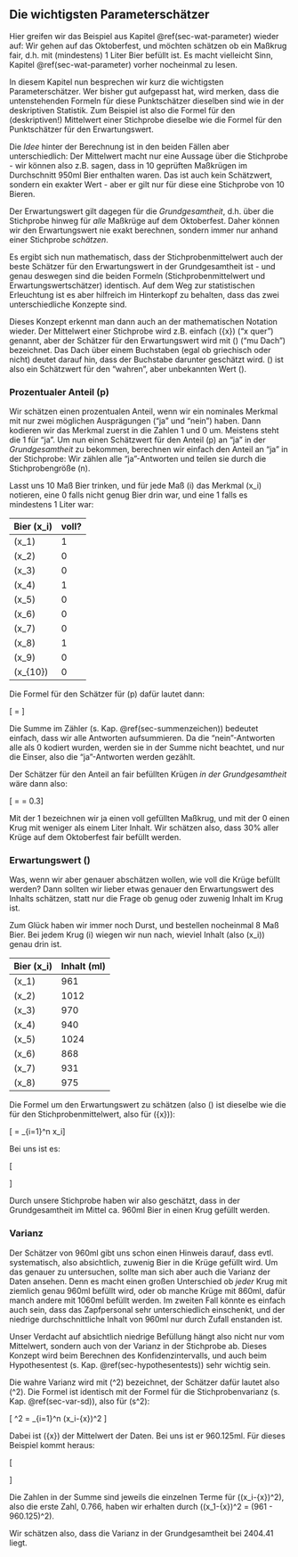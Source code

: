 ## Die wichtigsten Parameterschätzer {#sec-wichtigste-parmsch}

Hier greifen wir das Beispiel aus Kapitel \@ref(sec-wat-parameter) wieder auf: Wir gehen auf das Oktoberfest, und möchten schätzen ob ein Maßkrug fair, d.h. mit (mindestens) 1 Liter Bier befüllt ist. Es macht vielleicht Sinn, Kapitel \@ref(sec-wat-parameter) vorher nocheinmal zu lesen.

In diesem Kapitel nun besprechen wir kurz die wichtigsten Parameterschätzer. Wer bisher gut aufgepasst hat, wird merken, dass die untenstehenden Formeln für diese Punktschätzer dieselben sind wie in der deskriptiven Statistik. Zum Beispiel ist also die Formel für den (deskriptiven!) Mittelwert einer Stichprobe dieselbe wie die Formel für den Punktschätzer für den Erwartungswert.

Die *Idee* hinter der Berechnung ist in den beiden Fällen aber unterschiedlich: Der Mittelwert macht nur eine Aussage über die Stichprobe - wir können also z.B. sagen, dass in 10 geprüften Maßkrügen im Durchschnitt 950ml Bier enthalten waren. Das ist auch kein Schätzwert, sondern ein exakter Wert - aber er gilt nur für diese eine Stichprobe von 10 Bieren.

Der Erwartungswert gilt dagegen für die *Grundgesamtheit*, d.h. über die Stichprobe hinweg für *alle* Maßkrüge auf dem Oktoberfest. Daher können wir den Erwartungswert nie exakt berechnen, sondern immer nur anhand einer Stichprobe *schätzen*.

Es ergibt sich nun mathematisch, dass der Stichprobenmittelwert auch der beste Schätzer für den Erwartungswert in der Grundgesamtheit ist - und genau deswegen sind die beiden Formeln (Stichprobenmittelwert und Erwartungswertschätzer) identisch. Auf dem Weg zur statistischen Erleuchtung ist es aber hilfreich im Hinterkopf zu behalten, dass das zwei unterschiedliche Konzepte sind.

Dieses Konzept erkennt man dann auch an der mathematischen Notation wieder. Der Mittelwert einer Stichprobe wird z.B. einfach \(\bar{x}\) ("x quer") genannt, aber der Schätzer für den Erwartungswert wird mit \(\hat{\mu}\) ("mu Dach") bezeichnet. Das Dach über einem Buchstaben (egal ob griechisch oder nicht) deutet darauf hin, dass der Buchstabe darunter geschätzt wird. \(\hat{\mu}\) ist also ein Schätzwert für den "wahren", aber unbekannten Wert \(\mu\).

### Prozentualer Anteil \(p\) {#sec-parmsch-anteil}

Wir schätzen einen prozentualen Anteil, wenn wir ein nominales Merkmal mit nur zwei möglichen Ausprägungen ("ja" und "nein") haben. Dann kodieren wir das Merkmal zuerst in die Zahlen 1 und 0 um. Meistens steht die 1 für "ja". Um nun einen Schätzwert für den Anteil \(p\) an "ja" in der *Grundgesamtheit* zu bekommen, berechnen wir einfach den Anteil an "ja" in der Stichprobe: Wir zählen alle "ja"-Antworten und teilen sie durch die Stichprobengröße \(n\).

Lasst uns 10 Maß Bier trinken, und für jede Maß \(i\) das Merkmal \(x_i\) notieren, eine 0 falls nicht genug Bier drin war, und eine 1 falls es mindestens 1 Liter war:

| Bier \(x_i\) | voll? |
| ------------ | ----- |
| \(x_1\)      | 1     |
| \(x_2\)      | 0     |
| \(x_3\)      | 0     |
| \(x_4\)      | 1     |
| \(x_5\)      | 0     |
| \(x_6\)      | 0     |
| \(x_7\)      | 0     |
| \(x_8\)      | 1     |
| \(x_9\)      | 0     |
| \(x_{10}\)   | 0     |

Die Formel für den Schätzer für \(p\) dafür lautet dann:

\[\hat{p} = \frac{\sum_{i=1}^n x_i}{n}\]

Die Summe im Zähler (s. Kap. \@ref(sec-summenzeichen)) bedeutet einfach, dass wir alle Antworten aufsummieren. Da die "nein"-Antworten alle als 0 kodiert wurden, werden sie in der Summe nicht beachtet, und nur die Einser, also die "ja"-Antworten werden gezählt.

Der Schätzer für den Anteil an fair befüllten Krügen *in der Grundgesamtheit* wäre dann also:

\[\hat{p} = \frac{1+0+0+1+0+0+0+1+0+0}{10} = 0.3\]

Mit der 1 bezeichnen wir ja einen voll gefüllten Maßkrug, und mit der 0 einen Krug mit weniger als einem Liter Inhalt. Wir schätzen also, dass 30% aller Krüge auf dem Oktoberfest fair befüllt werden.

### Erwartungswert \(\mu\)

Was, wenn wir aber genauer abschätzen wollen, wie voll die Krüge befüllt werden? Dann sollten wir lieber etwas genauer den Erwartungswert des Inhalts schätzen, statt nur die Frage ob genug oder zuwenig Inhalt im Krug ist.

Zum Glück haben wir immer noch Durst, und bestellen nocheinmal 8 Maß Bier. Bei jedem Krug \(i\) wiegen wir nun nach, wieviel Inhalt (also \(x_i\)) genau drin ist.

| Bier \(x_i\) | Inhalt (ml) |
| ------------ | ----------- |
| \(x_1\)      | 961         |
| \(x_2\)      | 1012        |
| \(x_3\)      | 970         |
| \(x_4\)      | 940         |
| \(x_5\)      | 1024        |
| \(x_6\)      | 868         |
| \(x_7\)      | 931         |
| \(x_8\)      | 975         |

Die Formel um den Erwartungswert zu schätzen (also \(\hat{\mu}\) ist dieselbe wie die für den Stichprobenmittelwert, also für \(\bar{x}\)):

\[\hat{\mu} = \frac{1}{n} \cdot \sum_{i=1}^n x_i\]

Bei uns ist es:

\[\begin{aligned}\hat{\mu} = \frac{1}{8} \cdot (& 961+1012+970+940+ \\ &1024+868+931+975) = 960.125 \end{aligned} \]

Durch unsere Stichprobe haben wir also geschätzt, dass in der Grundgesamtheit im Mittel ca. 960ml Bier in einen Krug gefüllt werden.

### Varianz

Der Schätzer von 960ml gibt uns schon einen Hinweis darauf, dass evtl. systematisch, also absichtlich, zuwenig Bier in die Krüge gefüllt wird. Um das genauer zu untersuchen, sollte man sich aber auch die Varianz der Daten ansehen. Denn es macht einen großen Unterschied ob *jeder* Krug mit ziemlich genau 960ml befüllt wird, oder ob manche Krüge mit 860ml, dafür manch andere mit 1060ml befüllt werden. Im zweiten Fall könnte es einfach auch sein, dass das Zapfpersonal sehr unterschiedlich einschenkt, und der niedrige durchschnittliche Inhalt von 960ml nur durch Zufall enstanden ist.

Unser Verdacht auf absichtlich niedrige Befüllung hängt also nicht nur vom Mittelwert, sondern auch von der Varianz in der Stichprobe ab. Dieses Konzept wird beim Berechnen des Konfidenzintervalls, und auch beim Hypothesentest (s. Kap. \@ref(sec-hypothesentests)) sehr wichtig sein.

Die wahre Varianz wird mit \(\sigma^2\) bezeichnet, der Schätzer dafür lautet also \(\hat{\sigma}^2\). Die Formel ist identisch mit der Formel für die Stichprobenvarianz (s. Kap. \@ref(sec-var-sd)), also für \(s^2\):

\[ \hat{\sigma}^2 = \frac{1}{n-1} \sum_{i=1}^n (x_i-\bar{x})^2 \]

Dabei ist \(\bar{x}\) der Mittelwert der Daten. Bei uns ist er 960.125ml. Für dieses Beispiel kommt heraus:

\[\begin{aligned}\hat{\sigma}^2 = \frac{1}{8-1} \cdot (&0.766 + 2691.016 + 97.516 + 405.016 + \\ &4080.016 + 8487.016 +848.266 + 221.266) = 2404.41 \end{aligned} \]

Die Zahlen in der Summe sind jeweils die einzelnen Terme für \((x_i-\bar{x})^2\), also die erste Zahl, 0.766, haben wir erhalten durch \((x_1-\bar{x})^2 = (961 - 960.125)^2\).

Wir schätzen also, dass die Varianz in der Grundgesamtheit bei 2404.41 liegt.